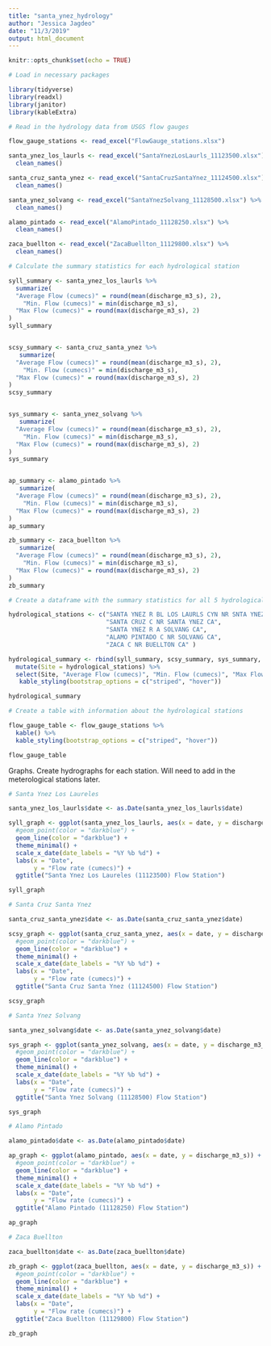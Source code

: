```yaml
---
title: "santa_ynez_hydrology"
author: "Jessica Jagdeo"
date: "11/3/2019"
output: html_document
---
```


```r
knitr::opts_chunk$set(echo = TRUE)
```


```r

# Load in necessary packages

library(tidyverse)
library(readxl)
library(janitor)
library(kableExtra)

```

```r

# Read in the hydrology data from USGS flow gauges

flow_gauge_stations <- read_excel("FlowGauge_stations.xlsx")

santa_ynez_los_laurls <- read_excel("SantaYnezLosLaurls_11123500.xlsx") %>% 
  clean_names()

santa_cruz_santa_ynez <- read_excel("SantaCruzSantaYnez_11124500.xlsx") %>% 
  clean_names()

santa_ynez_solvang <- read_excel("SantaYnezSolvang_11128500.xlsx") %>% 
  clean_names()

alamo_pintado <- read_excel("AlamoPintado_11128250.xlsx") %>% 
  clean_names()

zaca_buellton <- read_excel("ZacaBuellton_11129800.xlsx") %>% 
  clean_names()

```

```r

# Calculate the summary statistics for each hydrological station

syll_summary <- santa_ynez_los_laurls %>% 
  summarize(
  "Average Flow (cumecs)" = round(mean(discharge_m3_s), 2),
    "Min. Flow (cumecs)" = min(discharge_m3_s),
  "Max Flow (cumecs)" = round(max(discharge_m3_s), 2)
)
syll_summary


scsy_summary <- santa_cruz_santa_ynez %>% 
   summarize(
  "Average Flow (cumecs)" = round(mean(discharge_m3_s), 2),
    "Min. Flow (cumecs)" = min(discharge_m3_s),
  "Max Flow (cumecs)" = round(max(discharge_m3_s), 2)
)
scsy_summary


sys_summary <- santa_ynez_solvang %>% 
   summarize(
  "Average Flow (cumecs)" = round(mean(discharge_m3_s), 2),
    "Min. Flow (cumecs)" = min(discharge_m3_s),
  "Max Flow (cumecs)" = round(max(discharge_m3_s), 2)
)
sys_summary


ap_summary <- alamo_pintado %>% 
   summarize(
  "Average Flow (cumecs)" = round(mean(discharge_m3_s), 2),
    "Min. Flow (cumecs)" = min(discharge_m3_s),
  "Max Flow (cumecs)" = round(max(discharge_m3_s), 2)
)
ap_summary

zb_summary <- zaca_buellton %>% 
   summarize(
  "Average Flow (cumecs)" = round(mean(discharge_m3_s), 2),
    "Min. Flow (cumecs)" = min(discharge_m3_s),
  "Max Flow (cumecs)" = round(max(discharge_m3_s), 2)
)
zb_summary

```

```r

# Create a dataframe with the summary statistics for all 5 hydrological stations in the watershed

hydrological_stations <- c("SANTA YNEZ R BL LOS LAURLS CYN NR SNTA YNEZ CA",
                           "SANTA CRUZ C NR SANTA YNEZ CA", 
                           "SANTA YNEZ R A SOLVANG CA", 
                           "ALAMO PINTADO C NR SOLVANG CA", 
                           "ZACA C NR BUELLTON CA" )

hydrological_summary <- rbind(syll_summary, scsy_summary, sys_summary, ap_summary, zb_summary) %>% 
  mutate(Site = hydrological_stations) %>% 
  select(Site, "Average Flow (cumecs)", "Min. Flow (cumecs)", "Max Flow (cumecs)") %>% kable() %>% 
   kable_styling(bootstrap_options = c("striped", "hover"))

hydrological_summary


```

```r

# Create a table with information about the hydrological stations

flow_gauge_table <- flow_gauge_stations %>% 
  kable() %>% 
  kable_styling(bootstrap_options = c("striped", "hover"))

flow_gauge_table

```

Graphs.
Create hydrographs for each station. Will need to add in the meterological stations later.

```r

# Santa Ynez Los Laureles

santa_ynez_los_laurls$date <- as.Date(santa_ynez_los_laurls$date)

syll_graph <- ggplot(santa_ynez_los_laurls, aes(x = date, y = discharge_m3_s)) +
  #geom_point(color = "darkblue") +
  geom_line(color = "darkblue") +
  theme_minimal() +
  scale_x_date(date_labels = "%Y %b %d") +
  labs(x = "Date",
       y = "Flow rate (cumecs)") +
  ggtitle("Santa Ynez Los Laureles (11123500) Flow Station")

syll_graph

```

```r

# Santa Cruz Santa Ynez

santa_cruz_santa_ynez$date <- as.Date(santa_cruz_santa_ynez$date)

scsy_graph <- ggplot(santa_cruz_santa_ynez, aes(x = date, y = discharge_m3_s)) +
  #geom_point(color = "darkblue") +
  geom_line(color = "darkblue") +
  theme_minimal() +
  scale_x_date(date_labels = "%Y %b %d") +
  labs(x = "Date",
       y = "Flow rate (cumecs)") +
  ggtitle("Santa Cruz Santa Ynez (11124500) Flow Station")

scsy_graph

```

```r

# Santa Ynez Solvang

santa_ynez_solvang$date <- as.Date(santa_ynez_solvang$date)

sys_graph <- ggplot(santa_ynez_solvang, aes(x = date, y = discharge_m3_s)) +
  #geom_point(color = "darkblue") +
  geom_line(color = "darkblue") +
  theme_minimal() +
  scale_x_date(date_labels = "%Y %b %d") +
  labs(x = "Date",
       y = "Flow rate (cumecs)") +
  ggtitle("Santa Ynez Solvang (11128500) Flow Station")

sys_graph

```

```r

# Alamo Pintado

alamo_pintado$date <- as.Date(alamo_pintado$date)

ap_graph <- ggplot(alamo_pintado, aes(x = date, y = discharge_m3_s)) +
  #geom_point(color = "darkblue") +
  geom_line(color = "darkblue") +
  theme_minimal() +
  scale_x_date(date_labels = "%Y %b %d") +
  labs(x = "Date",
       y = "Flow rate (cumecs)") +
  ggtitle("Alamo Pintado (11128250) Flow Station")

ap_graph

```

```r

# Zaca Buellton

zaca_buellton$date <- as.Date(zaca_buellton$date)

zb_graph <- ggplot(zaca_buellton, aes(x = date, y = discharge_m3_s)) +
  #geom_point(color = "darkblue") +
  geom_line(color = "darkblue") +
  theme_minimal() +
  scale_x_date(date_labels = "%Y %b %d") +
  labs(x = "Date",
       y = "Flow rate (cumecs)") +
  ggtitle("Zaca Buellton (11129800) Flow Station")

zb_graph

```

